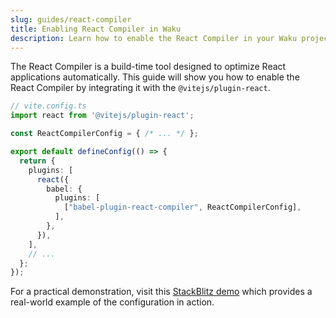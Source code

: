```yaml
---
slug: guides/react-compiler
title: Enabling React Compiler in Waku
description: Learn how to enable the React Compiler in your Waku project using the Vite Plugin to optimize your React applications.
---
```


The React Compiler is a build-time tool designed to optimize React applications automatically. This guide will show you how to enable the React Compiler by integrating it with the `@vitejs/plugin-react`.

```ts
// vite.config.ts
import react from '@vitejs/plugin-react';

const ReactCompilerConfig = { /* ... */ };

export default defineConfig(() => {
  return {
    plugins: [
      react({
        babel: {
          plugins: [
            ["babel-plugin-react-compiler", ReactCompilerConfig],
          ],
        },
      }),
    ],
    // ...
  };
});
```

For a practical demonstration, visit this [StackBlitz demo](https://stackblitz.com/edit/github-h4uxwo?file=vite.config.ts) which provides a real-world example of the configuration in action.
